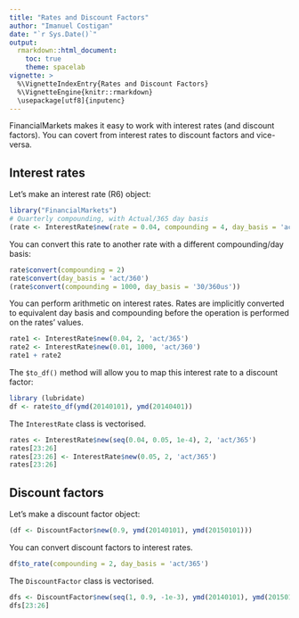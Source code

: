 ```yaml
---
title: "Rates and Discount Factors"
author: "Imanuel Costigan"
date: "`r Sys.Date()`"
output: 
  rmarkdown::html_document:
    toc: true
    theme: spacelab
vignette: >
  %\VignetteIndexEntry{Rates and Discount Factors}
  %\VignetteEngine{knitr::rmarkdown}
  \usepackage[utf8]{inputenc}
---
```


FinancialMarkets makes it easy to work with interest rates (and discount factors). You can covert from interest rates to discount factors and vice-versa.

## Interest rates

Let's make an interest rate (R6) object:

```r
library("FinancialMarkets")
# Quarterly compounding, with Actual/365 day basis
(rate <- InterestRate$new(rate = 0.04, compounding = 4, day_basis = 'act/365'))
```

You can convert this rate to another rate with a different compounding/day basis:

```r
rate$convert(compounding = 2)
rate$convert(day_basis = 'act/360')
(rate$convert(compounding = 1000, day_basis = '30/360us'))
```

You can perform arithmetic on interest rates. Rates are implicitly converted to equivalent day basis and compounding before the operation is performed on the rates' values.

```r
rate1 <- InterestRate$new(0.04, 2, 'act/365')
rate2 <- InterestRate$new(0.01, 1000, 'act/360')
rate1 + rate2
```

The `$to_df()` method will allow you to map this interest rate to a discount factor:

```r
library (lubridate)
df <- rate$to_df(ymd(20140101), ymd(20140401))
```

The `InterestRate` class is vectorised.

```r
rates <- InterestRate$new(seq(0.04, 0.05, 1e-4), 2, 'act/365')
rates[23:26]
rates[23:26] <- InterestRate$new(0.05, 2, 'act/365')
rates[23:26]
```


## Discount factors

Let's make a discount factor object:

```r
(df <- DiscountFactor$new(0.9, ymd(20140101), ymd(20150101)))
```

You can convert discount factors to interest rates.

```r
df$to_rate(compounding = 2, day_basis = 'act/365')
```

The `DiscountFactor` class is vectorised.

```r
dfs <- DiscountFactor$new(seq(1, 0.9, -1e-3), ymd(20140101), ymd(20150101) + days(0:100))
dfs[23:26]
```
